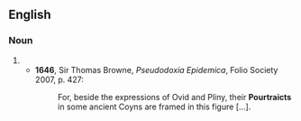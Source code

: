 ==English==

===Noun===
{{en-noun}}

# {{obsolete spelling of|en|portrait}}
#* '''1646''', Sir Thomas Browne, ''Pseudodoxia Epidemica'', Folio Society 2007, p. 427:
#*: For, beside the expressions of Ovid and Pliny, their '''Pourtraicts''' in some ancient Coyns are framed in this figure [...].